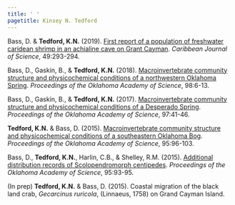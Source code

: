 ```yaml
---
title: ' '
pagetitle: Kinsey N. Tedford
---
```


<link rel="stylesheet" href="styles.css" type="text/css">

Bass, D. & **Tedford, K.N.** (2019). [First report of a population of freshwater caridean shrimp in an achialine cave on Grant Cayman](files/Bass_Tedford_CJS_2019.pdf). *Caribbean Journal of Science*, 49:293-294. 

Bass, D., Gaskin, B., & **Tedford, K.N.** (2018). [Macroinvertebrate community structure and physicochemical conditions of a northwestern Oklahoma Spring](files/Bass_et_al_POAS_2018.pdf). *Proceedings of the Oklahoma Academy of Science*, 98:6-13. 

Bass, D., Gaskin, B., & **Tedford, K.N.** (2017). [Macroinvertebrate community structure and physicochemical conditions of a Desperado Spring](files/Bass_et_al_POAS_2017.pdf). *Proceedings of the Oklahoma Academy of Science*, 97:41-46. 

**Tedford, K.N.** & Bass, D. (2015). [Macroinvertebrate community structure and physicochemical conditions of a southeastern Oklahoma Bog](files/Tedford_Bass_POAS_2015.pdf). *Proceedings of the Oklahoma Academy of Science*, 95:96-103. 

Bass, D., **Tedford, K.N.**, Harlin, C.B., & Shelley, R.M. (2015). [Additional distribution records of Scolopendromorph centipedes](files/Bass_et_al_POAS_2015.pdf). *Proceedings of the Oklahoma Academy of Science*, 95:93-95. 

(In prep) **Tedford, K.N.** & Bass, D. (2015). Coastal migration of the black land crab, *Gecarcinus ruricola*, (Linnaeus, 1758) on Grand Cayman Island. 